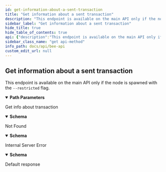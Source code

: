 ```yaml
---
id: get-information-about-a-sent-transaction
title: "Get information about a sent transaction"
description: "This endpoint is available on the main API only if the node is spawned with the `--restricted` flag."
sidebar_label: "Get information about a sent transaction"
hide_title: true
hide_table_of_contents: true
api: {"description":"This endpoint is available on the main API only if the node is spawned with the `--restricted` flag.","parameters":[{"in":"path","name":"txHash","schema":{"type":"string","pattern":"^0x[A-Fa-f0-9]{64}$","example":"0x780cb6a37d1946978087896e1e489c37e30fe3e329510fff8d97360f73529f5a","title":"TransactionHash"},"required":true,"description":"Hash of the transaction"}],"tags":["Transaction"],"responses":{"200":{"description":"Get info about transaction","content":{"application/json":{"schema":{"type":"object","properties":{"transactionHash":{"type":"string","pattern":"^0x[A-Fa-f0-9]{64}$","example":"0x780cb6a37d1946978087896e1e489c37e30fe3e329510fff8d97360f73529f5a","title":"TransactionHash"},"to":{"type":"string","pattern":"^[A-Fa-f0-9]{40}$","example":"36b7efd913ca4cf880b8eeac5093fa27b0825906","title":"EthereumAddress"},"nonce":{"type":"integer"},"gasPrice":{"description":"Numeric string that represents integer which might exceeds `Number.MAX_SAFE_INTEGER` limit (2^53-1)","type":"string","example":"1000000000000000000","title":"BigInt"},"gasLimit":{"type":"integer"},"gasTipCap":{"description":"Numeric string that represents integer which might exceeds `Number.MAX_SAFE_INTEGER` limit (2^53-1)","type":"string","example":"1000000000000000000","title":"BigInt"},"gasTipBoost":{"type":"integer"},"gasFeeCap":{"description":"Numeric string that represents integer which might exceeds `Number.MAX_SAFE_INTEGER` limit (2^53-1)","type":"string","example":"1000000000000000000","title":"BigInt"},"data":{"type":"string"},"created":{"type":"string","format":"date-time","example":"2020-06-11T11:26:42.6969797+02:00","title":"DateTime"},"description":{"type":"string"},"value":{"description":"Numeric string that represents integer which might exceeds `Number.MAX_SAFE_INTEGER` limit (2^53-1)","type":"string","example":"1000000000000000000","title":"BigInt"}},"title":"TransactionInfo"}}}},"404":{"description":"Not Found","content":{"application/problem+json":{"schema":{"type":"object","properties":{"code":{"type":"integer"},"message":{"type":"string"},"reasons":{"type":"array","nullable":true,"description":"List of reasons for the error message.","items":{"type":"string"}}},"title":"ProblemDetails"}}}},"500":{"description":"Internal Server Error","content":{"application/problem+json":{"schema":{"type":"object","properties":{"code":{"type":"integer"},"message":{"type":"string"},"reasons":{"type":"array","nullable":true,"description":"List of reasons for the error message.","items":{"type":"string"}}},"title":"ProblemDetails"}}}},"default":{"description":"Default response"}},"method":"get","path":"/transactions/{txHash}","servers":[{"url":"http://{apiRoot}:{port}/v1","variables":{"apiRoot":{"default":"localhost","description":"Base address of the local bee node main API"},"port":{"default":"1633","description":"Service port provided in bee node config"}}},{"url":"http://{apiRoot}:{port}","variables":{"apiRoot":{"default":"localhost","description":"Base address of the local bee node main API"},"port":{"default":"1633","description":"Service port provided in bee node config"}}}],"security":[{}],"securitySchemes":{"basicAuth":{"type":"http","scheme":"basic"},"bearerAuth":{"type":"http","scheme":"bearer","bearerFormat":"SecurityToken"}},"info":{"version":"5.0.0","title":"Bee API","description":"A list of the currently provided Interfaces to interact with the swarm, implementing file operations and sending messages"},"postman":{"name":"Get information about a sent transaction","description":{"content":"This endpoint is available on the main API only if the node is spawned with the `--restricted` flag.","type":"text/plain"},"url":{"path":["transactions",":txHash"],"host":["{{baseUrl}}"],"query":[],"variable":[{"disabled":false,"description":{"content":"(Required) Hash of the transaction","type":"text/plain"},"type":"any","value":"","key":"txHash"}]},"header":[{"key":"Accept","value":"application/json"}],"method":"GET"}}
sidebar_class_name: "get api-method"
info_path: docs/api/bee-api
custom_edit_url: null
---
```



## Get information about a sent transaction



This endpoint is available on the main API only if the node is spawned with the `--restricted` flag.

<details style={{"marginBottom":"1rem"}} data-collapsed={false} open={true}><summary style={{}}><strong>Path Parameters</strong></summary><div><ul><ParamsItem className={"paramsItem"} param={{"in":"path","name":"txHash","schema":{"type":"string","pattern":"^0x[A-Fa-f0-9]{64}$","example":"0x780cb6a37d1946978087896e1e489c37e30fe3e329510fff8d97360f73529f5a","title":"TransactionHash"},"required":true,"description":"Hash of the transaction"}}></ParamsItem></ul></div></details><div><ApiTabs><TabItem label={"200"} value={"200"}><div>

Get info about transaction

</div><div><MimeTabs schemaType={"response"}><TabItem label={"application/json"} value={"application/json"}><SchemaTabs><TabItem label={"Schema"} value={"Schema"}><details style={{}} data-collapsed={false} open={true}><summary style={{"textAlign":"left"}}><strong>Schema</strong></summary><div style={{"textAlign":"left","marginLeft":"1rem"}}></div><ul style={{"marginLeft":"1rem"}}><SchemaItem collapsible={false} name={"transactionHash"} required={false} schemaName={"TransactionHash"} qualifierMessage={"**Possible values:** Value must match regular expression `^0x[A-Fa-f0-9]{64}$`"} schema={{"type":"string","pattern":"^0x[A-Fa-f0-9]{64}$","example":"0x780cb6a37d1946978087896e1e489c37e30fe3e329510fff8d97360f73529f5a","title":"TransactionHash"}}></SchemaItem><SchemaItem collapsible={false} name={"to"} required={false} schemaName={"EthereumAddress"} qualifierMessage={"**Possible values:** Value must match regular expression `^[A-Fa-f0-9]{40}$`"} schema={{"type":"string","pattern":"^[A-Fa-f0-9]{40}$","example":"36b7efd913ca4cf880b8eeac5093fa27b0825906","title":"EthereumAddress"}}></SchemaItem><SchemaItem collapsible={false} name={"nonce"} required={false} schemaName={"integer"} qualifierMessage={undefined} schema={{"type":"integer"}}></SchemaItem><SchemaItem collapsible={false} name={"gasPrice"} required={false} schemaName={"BigInt"} qualifierMessage={undefined} schema={{"description":"Numeric string that represents integer which might exceeds `Number.MAX_SAFE_INTEGER` limit (2^53-1)","type":"string","example":"1000000000000000000","title":"BigInt"}}></SchemaItem><SchemaItem collapsible={false} name={"gasLimit"} required={false} schemaName={"integer"} qualifierMessage={undefined} schema={{"type":"integer"}}></SchemaItem><SchemaItem collapsible={false} name={"gasTipCap"} required={false} schemaName={"BigInt"} qualifierMessage={undefined} schema={{"description":"Numeric string that represents integer which might exceeds `Number.MAX_SAFE_INTEGER` limit (2^53-1)","type":"string","example":"1000000000000000000","title":"BigInt"}}></SchemaItem><SchemaItem collapsible={false} name={"gasTipBoost"} required={false} schemaName={"integer"} qualifierMessage={undefined} schema={{"type":"integer"}}></SchemaItem><SchemaItem collapsible={false} name={"gasFeeCap"} required={false} schemaName={"BigInt"} qualifierMessage={undefined} schema={{"description":"Numeric string that represents integer which might exceeds `Number.MAX_SAFE_INTEGER` limit (2^53-1)","type":"string","example":"1000000000000000000","title":"BigInt"}}></SchemaItem><SchemaItem collapsible={false} name={"data"} required={false} schemaName={"string"} qualifierMessage={undefined} schema={{"type":"string"}}></SchemaItem><SchemaItem collapsible={false} name={"created"} required={false} schemaName={"date-time"} qualifierMessage={undefined} schema={{"type":"string","format":"date-time","example":"2020-06-11T11:26:42.6969797+02:00","title":"DateTime"}}></SchemaItem><SchemaItem collapsible={false} name={"description"} required={false} schemaName={"string"} qualifierMessage={undefined} schema={{"type":"string"}}></SchemaItem><SchemaItem collapsible={false} name={"value"} required={false} schemaName={"BigInt"} qualifierMessage={undefined} schema={{"description":"Numeric string that represents integer which might exceeds `Number.MAX_SAFE_INTEGER` limit (2^53-1)","type":"string","example":"1000000000000000000","title":"BigInt"}}></SchemaItem></ul></details></TabItem><TabItem label={"Example (from schema)"} value={"Example (from schema)"}><ResponseSamples responseExample={"{\n  \"transactionHash\": \"0x780cb6a37d1946978087896e1e489c37e30fe3e329510fff8d97360f73529f5a\",\n  \"to\": \"36b7efd913ca4cf880b8eeac5093fa27b0825906\",\n  \"nonce\": 0,\n  \"gasPrice\": \"1000000000000000000\",\n  \"gasLimit\": 0,\n  \"gasTipCap\": \"1000000000000000000\",\n  \"gasTipBoost\": 0,\n  \"gasFeeCap\": \"1000000000000000000\",\n  \"data\": \"string\",\n  \"created\": \"2020-06-11T11:26:42.6969797+02:00\",\n  \"description\": \"string\",\n  \"value\": \"1000000000000000000\"\n}"} language={"json"}></ResponseSamples></TabItem></SchemaTabs></TabItem></MimeTabs></div></TabItem><TabItem label={"404"} value={"404"}><div>

Not Found

</div><div><MimeTabs schemaType={"response"}><TabItem label={"application/problem+json"} value={"application/problem+json"}><SchemaTabs><TabItem label={"Schema"} value={"Schema"}><details style={{}} data-collapsed={false} open={true}><summary style={{"textAlign":"left"}}><strong>Schema</strong></summary><div style={{"textAlign":"left","marginLeft":"1rem"}}></div><ul style={{"marginLeft":"1rem"}}><SchemaItem collapsible={false} name={"code"} required={false} schemaName={"integer"} qualifierMessage={undefined} schema={{"type":"integer"}}></SchemaItem><SchemaItem collapsible={false} name={"message"} required={false} schemaName={"string"} qualifierMessage={undefined} schema={{"type":"string"}}></SchemaItem><SchemaItem collapsible={false} name={"reasons"} required={false} schemaName={"string[]"} qualifierMessage={undefined} schema={{"type":"array","nullable":true,"description":"List of reasons for the error message.","items":{"type":"string"}}}></SchemaItem></ul></details></TabItem><TabItem label={"Example (from schema)"} value={"Example (from schema)"}><ResponseSamples responseExample={"{\n  \"code\": 0,\n  \"message\": \"string\",\n  \"reasons\": [\n    \"string\"\n  ]\n}"} language={"json"}></ResponseSamples></TabItem></SchemaTabs></TabItem></MimeTabs></div></TabItem><TabItem label={"500"} value={"500"}><div>

Internal Server Error

</div><div><MimeTabs schemaType={"response"}><TabItem label={"application/problem+json"} value={"application/problem+json"}><SchemaTabs><TabItem label={"Schema"} value={"Schema"}><details style={{}} data-collapsed={false} open={true}><summary style={{"textAlign":"left"}}><strong>Schema</strong></summary><div style={{"textAlign":"left","marginLeft":"1rem"}}></div><ul style={{"marginLeft":"1rem"}}><SchemaItem collapsible={false} name={"code"} required={false} schemaName={"integer"} qualifierMessage={undefined} schema={{"type":"integer"}}></SchemaItem><SchemaItem collapsible={false} name={"message"} required={false} schemaName={"string"} qualifierMessage={undefined} schema={{"type":"string"}}></SchemaItem><SchemaItem collapsible={false} name={"reasons"} required={false} schemaName={"string[]"} qualifierMessage={undefined} schema={{"type":"array","nullable":true,"description":"List of reasons for the error message.","items":{"type":"string"}}}></SchemaItem></ul></details></TabItem><TabItem label={"Example (from schema)"} value={"Example (from schema)"}><ResponseSamples responseExample={"{\n  \"code\": 0,\n  \"message\": \"string\",\n  \"reasons\": [\n    \"string\"\n  ]\n}"} language={"json"}></ResponseSamples></TabItem></SchemaTabs></TabItem></MimeTabs></div></TabItem><TabItem label={"default"} value={"default"}><div>

Default response

</div><div></div></TabItem></ApiTabs></div>
      
